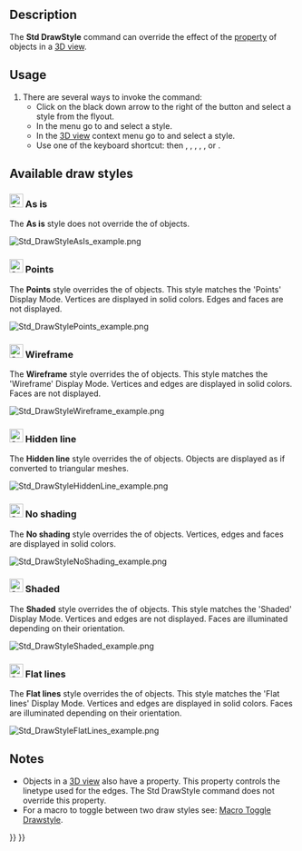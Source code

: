 <languages/>
<translate>

<!--T:14-->
{{Docnav
|[[Std_FreezeViews|FreezeViews]]
|[[Std_SelBoundingBox|SelBoundingBox]]
|[[Std_View_Menu|Std View Menu]]
|IconL=
|IconR=Std_SelBoundingBox.svg
|IconC=Freecad.svg
}}

<!--T:1-->
{{GuiCommand
|Name=Std DrawStyle
|MenuLocation=View → Draw style → ...
|Workbenches=All
|Shortcut={{KEY|V}} {{KEY|1}} - {{KEY|V}} {{KEY|7}}
|SeeAlso=[[Std_SelBoundingBox|Std SelBoundingBox]]
}}

==Description== <!--T:2-->

<!--T:3-->
The '''Std DrawStyle''' command can override the effect of the {{PropertyView|Display Mode}} [[Property_editor|property]] of objects in a [[3D_view|3D view]].

==Usage== <!--T:5-->

<!--T:6-->
# There are several ways to invoke the command:
#* Click on the black down arrow to the right of the {{Button|[[Image:Std_DrawStyleAsIs.svg|16px]] [[Std_DrawStyle|Draw style]]}} button and select a style from the flyout.
#* In the menu go to {{MenuCommand|View → Draw style}} and select a style.
#* In the [[3D_view|3D view]] context menu go to {{MenuCommand|Draw style}} and select a style.
#* Use one of the keyboard shortcut: {{KEY|V}} then {{KEY|1}}, {{KEY|2}}, {{KEY|3}}, {{KEY|4}}, {{KEY|5}}, {{KEY|6}} or {{KEY|7}}.

==Available draw styles== <!--T:15-->

===[[Image:Std_DrawStyleAsIs.svg|24px]] As is=== <!--T:16-->

<!--T:17-->
The '''As is''' style does not override the {{PropertyView|Display Mode}} of objects.

</translate>
[[Image:Std_DrawStyleAsIs_example.png]]
<translate>
<!--T:18-->
{{Caption|4 identical objects each with a different Display Mode (from left to right: 'Points', 'Wireframe', 'Shaded' and 'Flat lines') with the 'As is' draw style applied}}

===[[Image:Std_DrawStylePoints.svg|24px]] Points=== <!--T:19-->

<!--T:20-->
The '''Points''' style overrides the {{PropertyView|Display Mode}} of objects. This style matches the 'Points' Display Mode. Vertices are displayed in solid colors. Edges and faces are not displayed.

</translate>
[[Image:Std_DrawStylePoints_example.png]]
<translate>
<!--T:21-->
{{Caption|The same objects with the 'Points' draw style applied}}

===[[Image:Std_DrawStyleWireFrame.svg|24px]] Wireframe=== <!--T:22-->

<!--T:23-->
The '''Wireframe''' style overrides the {{PropertyView|Display Mode}} of objects. This style matches the 'Wireframe' Display Mode. Vertices and edges are displayed in solid colors. Faces are not displayed.

</translate>
[[Image:Std_DrawStyleWireframe_example.png]]
<translate>
<!--T:24-->
{{Caption|The same objects with the 'Wireframe' draw style applied}}

===[[Image:Std_DrawStyleHiddenLine.svg|24px]] Hidden line=== <!--T:25-->

<!--T:26-->
The '''Hidden line''' style overrides the {{PropertyView|Display Mode}} of objects. Objects are displayed as if converted to triangular meshes.

</translate>
[[Image:Std_DrawStyleHiddenLine_example.png]]
<translate>
<!--T:27-->
{{Caption|The same objects with the 'Hidden line' draw style applied}}

===[[Image:Std_DrawStyleNoShading.svg|24px]] No shading=== <!--T:28-->

<!--T:29-->
The '''No shading''' style overrides the {{PropertyView|Display Mode}} of objects. Vertices, edges and faces are displayed in solid colors.

</translate>
[[Image:Std_DrawStyleNoShading_example.png]]
<translate>
<!--T:30-->
{{Caption|The same objects with the 'No shading' draw style applied}}

===[[Image:Std_DrawStyleShaded.svg|24px]] Shaded=== <!--T:31-->

<!--T:32-->
The '''Shaded''' style overrides the {{PropertyView|Display Mode}} of objects. This style matches the 'Shaded' Display Mode. Vertices and edges are not displayed. Faces are illuminated depending on their orientation.

</translate>
[[Image:Std_DrawStyleShaded_example.png]]
<translate>
<!--T:33-->
{{Caption|The same objects with the 'Shaded' draw style applied}}

===[[Image:Std_DrawStyleFlatLines.svg|24px]] Flat lines=== <!--T:34-->

<!--T:35-->
The '''Flat lines''' style overrides the {{PropertyView|Display Mode}} of objects. This style matches the 'Flat lines' Display Mode. Vertices and edges are displayed in solid colors. Faces are illuminated depending on their orientation.

</translate>
[[Image:Std_DrawStyleFlatLines_example.png]]
<translate>
<!--T:36-->
{{Caption|The same objects with the 'Flat lines' draw style applied}}

==Notes== <!--T:8-->

<!--T:9-->
* Objects in a [[3D_view|3D view]] also have a {{PropertyView|Draw Style}} property. This property controls the linetype used for the edges. The Std DrawStyle command does not override this property.
* For a macro to toggle between two draw styles see: [[Macro_Toggle_Drawstyle|Macro Toggle Drawstyle]].


<!--T:37-->
{{Docnav
|[[Std_FreezeViews|FreezeViews]]
|[[Std_SelBoundingBox|SelBoundingBox]]
|[[Std_View_Menu|Std View Menu]]
|IconL=
|IconR=Std_SelBoundingBox.svg
|IconC=Freecad.svg
}}

</translate>
{{Std_Base_navi{{#translation:}}}}
{{Userdocnavi{{#translation:}}}}